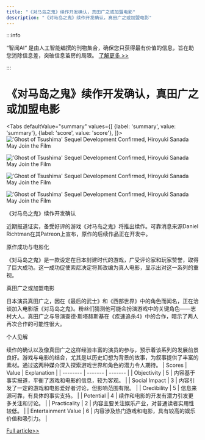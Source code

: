 ```yaml
---
title: "《对马岛之鬼》续作开发确认，真田广之或加盟电影"
description: "《对马岛之鬼》续作开发确认，真田广之或加盟电影"
---
```



:::info

“智闻AI“ 是由人工智能编撰的刊物集合，确保您只获得最有价值的信息，旨在助您消除信息差，突破信息茧房的局限。  [了解更多 >>](/)

:::

# 《对马岛之鬼》续作开发确认，真田广之或加盟电影


<Tabs
	defaultValue="summary"
	values={[
	{label: 'summary', value: 'summary'},
	{label: 'score', value: 'score'},
]}>
<TabItem value="summary">
<img
  src="https://image.informedainews.com/2024/06/Ent-QGa-1717382665-0.jpg"
  alt="'Ghost of Tsushima' Sequel Development Confirmed, Hiroyuki Sanada May Join the Film"
/>

<img
  src="https://image.informedainews.com/2024/06/Ent-uK3-1717382665-1.jpg"
  alt="'Ghost of Tsushima' Sequel Development Confirmed, Hiroyuki Sanada May Join the Film"
/>

<img
  src="https://image.informedainews.com/2024/06/Ent-FbI-1717382665-2.jpg"
  alt="'Ghost of Tsushima' Sequel Development Confirmed, Hiroyuki Sanada May Join the Film"
/>

<img
  src="https://image.informedainews.com/2024/06/Ent-6s3-1717382665-3.jpg"
  alt="'Ghost of Tsushima' Sequel Development Confirmed, Hiroyuki Sanada May Join the Film"
/>



《对马岛之鬼》续作开发确认

近期报道证实，备受好评的游戏《对马岛之鬼》将推出续作。可靠消息来源Daniel Richtman在其Patreon上宣布，原作的后续作品正在开发中。

原作成功与电影化

《对马岛之鬼》是一款设定在日本封建时代的游戏，广受评论家和玩家赞誉，取得了巨大成功。这一成功促使索尼决定将其改编为真人电影，显示出对这一系列的重视。

真田广之或加盟电影

日本演员真田广之，因在《最后的武士》和《西部世界》中的角色而闻名，正在洽谈加入电影版《对马岛之鬼》。粉丝们猜测他可能会扮演游戏中的关键角色——志村大人。真田广之与导演查德·斯塔赫斯基在《疾速追杀4》中的合作，暗示了两人再次合作的可能性很大。

个人见解

续作的确认以及像真田广之这样经验丰富的演员的参与，预示着该系列的发展前景良好。游戏与电影的结合，尤其是以历史幻想为背景的故事，为叙事提供了丰富的素材。通过这两种媒介深入探索游戏世界和角色的潜力令人期待。
</TabItem>
<TabItem value="score">
	| Scores     | Value   | Explanation |
	| -------- | ------- | ------- |
	| Objectivity  | 5    | 内容基于事实报道，平衡了游戏和电影的信息，较为客观。    |
	| Social Impact | 3     | 内容引发了一定的游戏和电影爱好者讨论，但影响范围有限。    |
	| Credibility    | 5    | 信息来源可靠，有具体的事实支持。    |
	| Potential    | 4    | 续作和电影的开发有潜力引发更多关注和讨论。    |
	| Practicality    | 2    | 内容主要关注娱乐产业，对普通读者实用性较低。    |
	| Entertainment Value    | 6    | 内容涉及热门游戏和电影，具有较高的娱乐价值和吸引力。    |
</TabItem>
</Tabs>

[Full article>>](https://www.cnbeta.com.tw/articles/game/1433314.htm)
